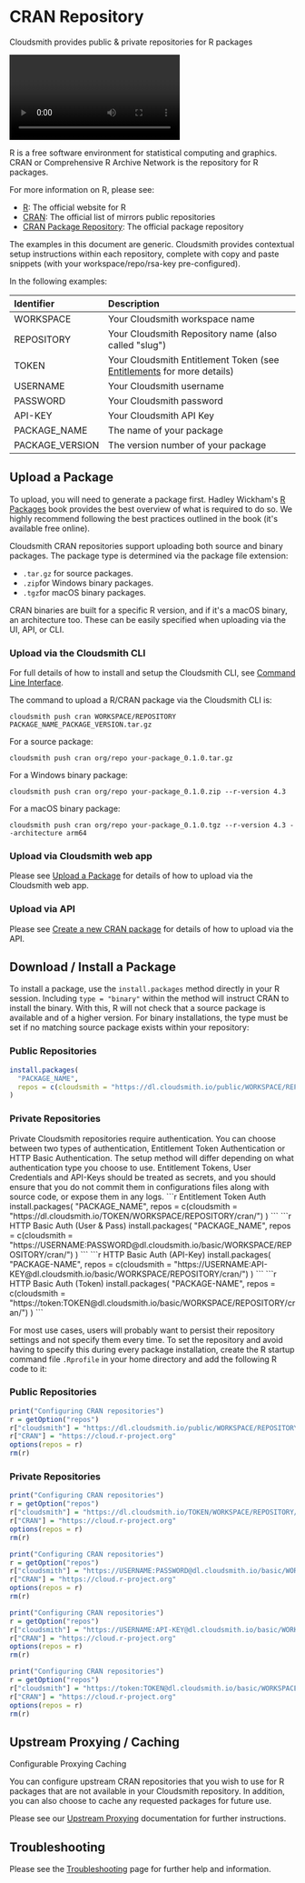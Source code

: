 

# CRAN Repository

Cloudsmith provides public & private repositories for R packages

<Video wistiaId="ythvj8mojm"></Video>

R is a free software environment for statistical computing and graphics. CRAN or Comprehensive R Archive Network is the repository for R packages.

For more information on R, please see:

- [R](https://www.r-project.org): The official website for R
- [CRAN](https://cran.r-project.org/mirrors.html): The official list of mirrors public repositories
- [CRAN Package Repository](https://cran.r-project.org/web/packages/index.html): The official package repository


<Note variant="note" headline="Contextual Documentation">
  The examples in this document are generic. Cloudsmith provides contextual setup instructions within each repository, complete with copy and paste snippets (with your workspace/repo/rsa-key pre-configured).
</Note>

In the following examples: 

| Identifier      | Description                                                                               |
| :-------------- | :---------------------------------------------------------------------------------------- |
| WORKSPACE           | Your Cloudsmith workspace name                             |
| REPOSITORY      | Your Cloudsmith Repository name (also called "slug")                                      |
| TOKEN           | Your Cloudsmith Entitlement Token (see [Entitlements](/software-distribution/entitlement-tokens) for more details) |
| USERNAME        | Your Cloudsmith username                                                                  |
| PASSWORD        | Your Cloudsmith password                                                                  |
| API-KEY         | Your Cloudsmith API Key                                                                   |
| PACKAGE_NAME    | The name of your package                                                                  |
| PACKAGE_VERSION | The version number of your package                                                        |

## Upload a Package

To upload, you will need to generate a package first. Hadley Wickham's [R Packages](http://r-pkgs.had.co.nz/) book provides the best overview of what is required to do so. We highly recommend following the best practices outlined in the book (it's available free online).

Cloudsmith CRAN repositories support uploading both source and binary packages. The package type is determined via the package file extension: 

- `.tar.gz` for source packages.
- `.zip`for Windows binary packages.
- `.tgz`for macOS binary packages. 

CRAN binaries are built for a specific R version, and if it's a macOS binary, an architecture too. These can be easily specified when uploading via the UI, API, or CLI.

### Upload via the Cloudsmith CLI

For full details of how to install and setup the Cloudsmith CLI, see [Command Line Interface](/developer-tools/cli).

The command to upload a R/CRAN package via the Cloudsmith CLI is: 

```shell
cloudsmith push cran WORKSPACE/REPOSITORY PACKAGE_NAME_PACKAGE_VERSION.tar.gz
```

For a source package:

```shell
cloudsmith push cran org/repo your-package_0.1.0.tar.gz
```

For a Windows binary package:

```shell
cloudsmith push cran org/repo your-package_0.1.0.zip --r-version 4.3
```

For a macOS binary package:

```shell
cloudsmith push cran org/repo your-package_0.1.0.tgz --r-version 4.3 --architecture arm64
```

### Upload via Cloudsmith web app

Please see [Upload a Package](/artifact-management/package-upload) for details of how to upload via the Cloudsmith web app.

### Upload via API

Please see [Create a new CRAN package](/api/packages/upload/cran) for details of how to upload via the API. 

## Download / Install a Package

To install a package, use the `install.packages` method directly in your R session. Including `type = "binary"` within the method will instruct CRAN to install the binary. With this, R will not check that a source package is available and of a higher version. For binary installations, the type must be set if no matching source package exists within your repository: 

### Public Repositories

```r
install.packages(
  "PACKAGE_NAME",
  repos = c(cloudsmith = "https://dl.cloudsmith.io/public/WORKSPACE/REPOSITORY/cran/")
)
```

### Private Repositories

<Note variant="note" headline="Private repositories">
Private Cloudsmith repositories require authentication.  You can choose between two types of authentication, Entitlement Token Authentication or HTTP Basic Authentication. 
The setup method will differ depending on what authentication type you choose to use.
</Note>

<Note variant="warning" headline="Warning">
Entitlement Tokens, User Credentials and API-Keys should be treated as secrets, and you should ensure that you do not commit them in configurations files along with source code, or expose them in any logs.
</Note>
```r Entitlement Token Auth
install.packages(
  "PACKAGE_NAME",
  repos = c(cloudsmith = "https://dl.cloudsmith.io/TOKEN/WORKSPACE/REPOSITORY/cran/")
)
```
```r HTTP Basic Auth (User & Pass)
install.packages(
  "PACKAGE_NAME",
  repos = c(cloudsmith = "https://USERNAME:PASSWORD@dl.cloudsmith.io/basic/WORKSPACE/REPOSITORY/cran/")
)
```
```r HTTP Basic Auth (API-Key)
install.packages(
  "PACKAGE-NAME",
  repos = c(cloudsmith = "https://USERNAME:API-KEY@dl.cloudsmith.io/basic/WORKSPACE/REPOSITORY/cran/")
)
```
```r HTTP Basic Auth (Token)
install.packages(
  "PACKAGE-NAME",
  repos = c(cloudsmith = "https://token:TOKEN@dl.cloudsmith.io/basic/WORKSPACE/REPOSITORY/cran/")
)
```

For most use cases, users will probably want to persist their repository settings and not specify them every time. To set the repository and avoid having to specify this during every package installation, create the R startup command file `.Rprofile` in your home directory and add the following R code to it:

### Public Repositories

```r
print("Configuring CRAN repositories")
r = getOption("repos")
r["cloudsmith"] = "https://dl.cloudsmith.io/public/WORKSPACE/REPOSITORY/cran/"
r["CRAN"] = "https://cloud.r-project.org"
options(repos = r)
rm(r)
```

### Private Repositories

```r Entitlement Token Auth
print("Configuring CRAN repositories")
r = getOption("repos")
r["cloudsmith"] = "https://dl.cloudsmith.io/TOKEN/WORKSPACE/REPOSITORY/cran/"
r["CRAN"] = "https://cloud.r-project.org"
options(repos = r)
rm(r)
```
```r HTTP Basic Auth (User & Pass)
print("Configuring CRAN repositories")
r = getOption("repos")
r["cloudsmith"] = "https://USERNAME:PASSWORD@dl.cloudsmith.io/basic/WORKSPACE/REPOSITORY/cran/"
r["CRAN"] = "https://cloud.r-project.org"
options(repos = r)
rm(r)
```
```r HTTP Basic Auth (API-Key)
print("Configuring CRAN repositories")
r = getOption("repos")
r["cloudsmith"] = "https://USERNAME:API-KEY@dl.cloudsmith.io/basic/WORKSPACE/REPOSITORY/cran/"
r["CRAN"] = "https://cloud.r-project.org"
options(repos = r)
rm(r)
```
```r HTTP Basic Auth (Token)
print("Configuring CRAN repositories")
r = getOption("repos")
r["cloudsmith"] = "https://token:TOKEN@dl.cloudsmith.io/basic/WORKSPACE/REPOSITORY/cran/"
r["CRAN"] = "https://cloud.r-project.org"
options(repos = r)
rm(r)
```

## Upstream Proxying / Caching

<Tag variant="dark-green" theme="legacy">Configurable Proxying</Tag>
<Tag variant="orange" theme="legacy">Caching</Tag>

You can configure upstream CRAN repositories that you wish to use for R packages that are not available in your Cloudsmith repository. In addition, you can also choose to cache any requested packages for future use.

Please see our [Upstream Proxying](/repositories/upstreams) documentation for further instructions.

## Troubleshooting

Please see the [Troubleshooting](/troubleshooting) page for further help and information.
